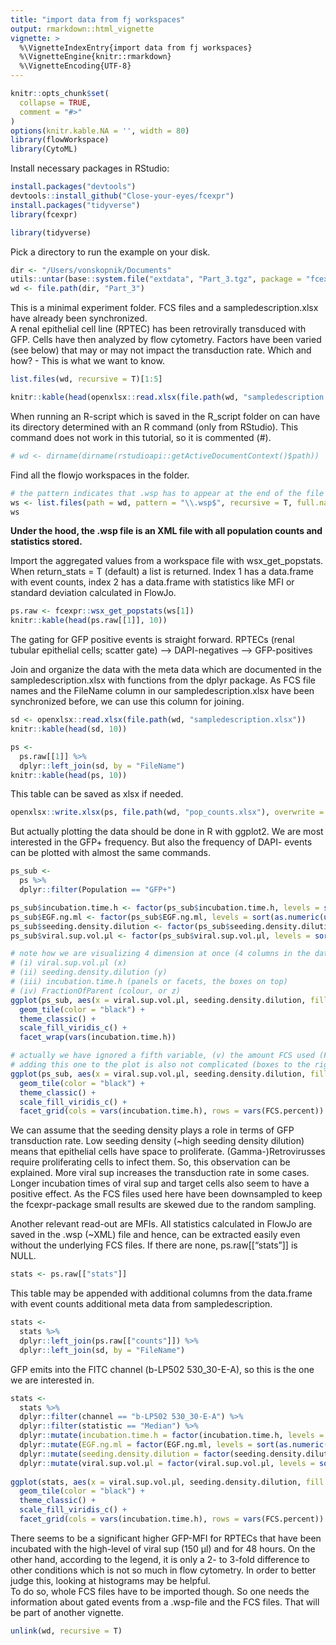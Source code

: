 ```yaml
---
title: "import data from fj workspaces"
output: rmarkdown::html_vignette
vignette: >
  %\VignetteIndexEntry{import data from fj workspaces}
  %\VignetteEngine{knitr::rmarkdown}
  %\VignetteEncoding{UTF-8}
---
```


```r
knitr::opts_chunk$set(
  collapse = TRUE,
  comment = "#>"
)
options(knitr.kable.NA = '', width = 80)
library(flowWorkspace)
library(CytoML)
```

Install necessary packages in RStudio:
```r
install.packages("devtools")
devtools::install_github("Close-your-eyes/fcexpr")
install.packages("tidyverse")
library(fcexpr)
```

```r
library(tidyverse)
```

Pick a directory to run the example on your disk.
```r
dir <- "/Users/vonskopnik/Documents"
utils::untar(base::system.file("extdata", "Part_3.tgz", package = "fcexpr"), exdir = dir)
wd <- file.path(dir, "Part_3")
```

This is a minimal experiment folder. FCS files and a sampledescription.xlsx have already been synchronized.  
A renal epithelial cell line (RPTEC) has been retrovirally transduced with GFP. Cells have then analyzed by flow cytometry. Factors have been varied (see below) that may or may not impact the transduction rate. Which and how? - This is what we want to know.
```r
list.files(wd, recursive = T)[1:5]
```

```r
knitr::kable(head(openxlsx::read.xlsx(file.path(wd, "sampledescription.xlsx")), 5))
```

When running an R-script which is saved in the R_script folder on can have its directory determined with an R command (only from RStudio). This command does not work in this tutorial, so it is commented (#).
```r
# wd <- dirname(dirname(rstudioapi::getActiveDocumentContext()$path))
```

Find all the flowjo workspaces in the folder.
```r
# the pattern indicates that .wsp has to appear at the end of the file name
ws <- list.files(path = wd, pattern = "\\.wsp$", recursive = T, full.names = T)
ws
```

**Under the hood, the .wsp file is an XML file with all population counts and statistics stored.**

Import the aggregated values from a workspace file with wsx_get_popstats. When return_stats = T (default) a list is returned. Index 1 has a data.frame with event counts, index 2 has a data.frame with statistics like MFI or standard deviation calculated in FlowJo.
```r
ps.raw <- fcexpr::wsx_get_popstats(ws[1])
knitr::kable(head(ps.raw[[1]], 10))
```

The gating for GFP positive events is straight forward.
RPTECs (renal tubular epithelial cells; scatter gate) --> DAPI-negatives --> GFP-positives

Join and organize the data with the meta data which are documented in the sampledescription.xlsx with functions from the dplyr package. As FCS file names and the FileName column in our sampledescription.xlsx have been synchronized before, we can use this column for joining.
```r
sd <- openxlsx::read.xlsx(file.path(wd, "sampledescription.xlsx"))
knitr::kable(head(sd, 10))

ps <-
  ps.raw[[1]] %>%
  dplyr::left_join(sd, by = "FileName")
knitr::kable(head(ps, 10))
```

This table can be saved as xlsx if needed.
```r
openxlsx::write.xlsx(ps, file.path(wd, "pop_counts.xlsx"), overwrite = T)
```

But actually plotting the data should be done in R with ggplot2.
We are most interested in the GFP+ frequency. But also the frequency of DAPI- events can be plotted with almost the same commands.
```r
ps_sub <-
  ps %>%
  dplyr::filter(Population == "GFP+")
```

```r
ps_sub$incubation.time.h <- factor(ps_sub$incubation.time.h, levels = sort(as.numeric(unique(ps_sub$incubation.time.h))))
ps_sub$EGF.ng.ml <- factor(ps_sub$EGF.ng.ml, levels = sort(as.numeric(unique(ps_sub$EGF.ng.ml))))
ps_sub$seeding.density.dilution <- factor(ps_sub$seeding.density.dilution, levels = sort(as.numeric(unique(ps_sub$seeding.density.dilution))))
ps_sub$viral.sup.vol.µl <- factor(ps_sub$viral.sup.vol.µl, levels = sort(as.numeric(unique(ps_sub$viral.sup.vol.µl))))

# note how we are visualizing 4 dimension at once (4 columns in the data.frame):
# (i) viral.sup.vol.µl (x)
# (ii) seeding.density.dilution (y)
# (iii) incubation.time.h (panels or facets, the boxes on top)
# (iv) FractionOfParent (colour, or z)
ggplot(ps_sub, aes(x = viral.sup.vol.µl, seeding.density.dilution, fill = FractionOfParent)) +
  geom_tile(color = "black") +
  theme_classic() +
  scale_fill_viridis_c() +
  facet_wrap(vars(incubation.time.h))

# actually we have ignored a fifth variable, (v) the amount FCS used (FCS.percent)
# adding this one to the plot is also not complicated (boxes to the right)
ggplot(ps_sub, aes(x = viral.sup.vol.µl, seeding.density.dilution, fill = FractionOfParent)) +
  geom_tile(color = "black") +
  theme_classic() +
  scale_fill_viridis_c() +
  facet_grid(cols = vars(incubation.time.h), rows = vars(FCS.percent))

```


We can assume that the seeding density plays a role in terms of GFP transduction rate. Low seeding density (~high seeding density dilution) means that epithelial cells have space to proliferate. (Gamma-)Retrovirusses require proliferating cells to infect them. So, this observation can be explained. More viral sup increases the transduction rate in some cases. Longer incubation times of viral sup and target cells also seem to have a positive effect. As the FCS files used here have been downsampled to keep the fcexpr-package small results are skewed due to the random sampling.

Another relevant read-out are MFIs. All statistics calculated in FlowJo are saved in the .wsp (~XML) file and hence, can be extracted easily even without the underlying FCS files. If there are none, ps.raw[["stats"]] is NULL.

```r
stats <- ps.raw[["stats"]]
```

This table may be appended with additional columns from the data.frame with event counts additional meta data from sampledescription.

```r
stats <-
  stats %>%
  dplyr::left_join(ps.raw[["counts"]]) %>%
  dplyr::left_join(sd, by = "FileName")
```

GFP emits into the FITC channel (b-LP502 530_30-E-A), so this is the one we are interested in.
```r
stats <-
  stats %>%
  dplyr::filter(channel == "b-LP502 530_30-E-A") %>%
  dplyr::filter(statistic == "Median") %>%
  dplyr::mutate(incubation.time.h = factor(incubation.time.h, levels = sort(as.numeric(unique(incubation.time.h))))) %>%
  dplyr::mutate(EGF.ng.ml = factor(EGF.ng.ml, levels = sort(as.numeric(unique(EGF.ng.ml))))) %>%
  dplyr::mutate(seeding.density.dilution = factor(seeding.density.dilution, levels = sort(as.numeric(unique(seeding.density.dilution))))) %>%
  dplyr::mutate(viral.sup.vol.µl = factor(viral.sup.vol.µl, levels = sort(as.numeric(unique(viral.sup.vol.µl)))))
  
ggplot(stats, aes(x = viral.sup.vol.µl, seeding.density.dilution, fill = value)) +
  geom_tile(color = "black") +
  theme_classic() +
  scale_fill_viridis_c() +
  facet_grid(cols = vars(incubation.time.h), rows = vars(FCS.percent))
```

There seems to be a significant higher GFP-MFI for RPTECs that have been incubated with the high-level of viral sup (150 µl) and for 48 hours. On the other hand, according to the legend, it is only a 2- to 3-fold difference to other conditions which is not so much in flow cytometry. In order to better judge this, looking at histograms may be helpful.  
To do so, whole FCS files have to be imported though. So one needs the information about gated events from a .wsp-file and the FCS files. That will be part of another vignette.


```r
unlink(wd, recursive = T)
```
